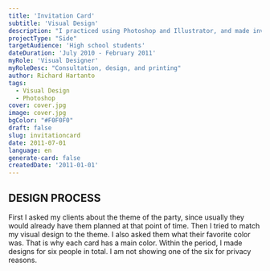 ```yaml
---
title: 'Invitation Card'
subtitle: 'Visual Design'
description: "I practiced using Photoshop and Illustrator, and made invitation cards for my friend's birthday party in high school."
projectType: "Side"
targetAudience: 'High school students'
dateDuration: 'July 2010 - February 2011'
myRole: 'Visual Designer'
myRoleDesc: "Consultation, design, and printing"
author: Richard Hartanto
tags:
  - Visual Design
  - Photoshop
cover: cover.jpg
image: cover.jpg
bgColor: "#F0F0F0"
draft: false
slug: invitationcard
date: 2011-07-01
language: en
generate-card: false
createdDate: '2011-01-01'
---
```


## DESIGN PROCESS

First I asked my clients about the theme of the party, since usually they would already have them planned at that point of time. Then I tried to match my visual design to the theme.
I also asked them what their favorite color was. That is why each card has a main color.
Within the period, I made designs for six people in total. I am not showing one of the six for privacy reasons.